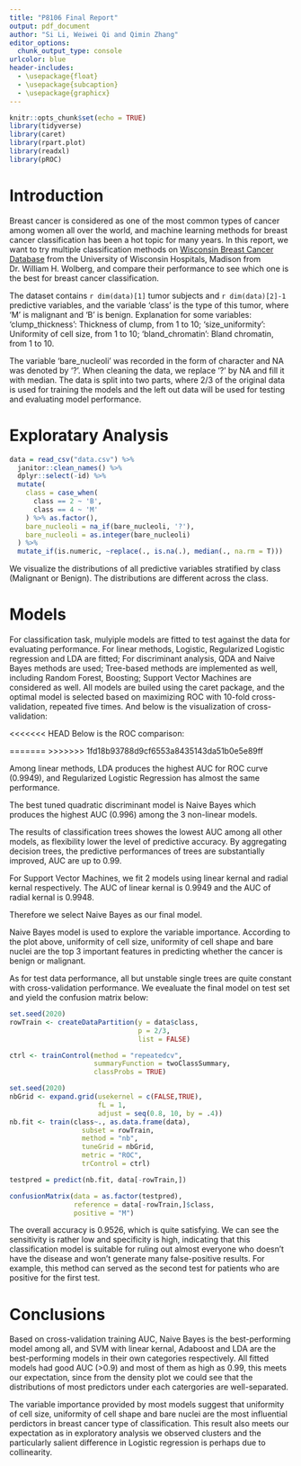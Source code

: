 ```yaml
---
title: "P8106 Final Report"
output: pdf_document
author: "Si Li, Weiwei Qi and Qimin Zhang"
editor_options: 
  chunk_output_type: console
urlcolor: blue
header-includes:
  - \usepackage{float}
  - \usepackage{subcaption}
  - \usepackage{graphicx} 
---
```


```r
knitr::opts_chunk$set(echo = TRUE)
library(tidyverse)
library(caret)
library(rpart.plot)
library(readxl)
library(pROC)
```

# Introduction

Breast cancer is considered as one of the most common types of cancer among women all over the world, and machine learning methods for breast cancer classification has been a hot topic for many years. In this report, we want to try multiple classification methods on [Wisconsin Breast Cancer Database](https://www.kaggle.com/roustekbio/breast-cancer-csv?select=breastCancer.csv) from the University of Wisconsin Hospitals, Madison from Dr. William H. Wolberg, and compare their performance to see which one is the best for breast cancer classification.

The dataset contains `r dim(data)[1]` tumor subjects and `r dim(data)[2]-1` predictive variables, and the variable 'class' is the type of this tumor, where 'M' is malignant and 'B' is benign. Explanation for some variables:
'clump_thickness': Thickness of clump, from 1 to 10;
'size_uniformity': Uniformity of cell size, from 1 to 10;
'bland_chromatin': Bland chromatin, from 1 to 10.

The variable 'bare_nucleoli' was recorded in the form of character and NA was denoted by '?'. When cleaning the data, we replace '?' by NA and fill it with median. The data is split into two parts, where 2/3 of the original data is used for training the models and the left out data will be used for testing and evaluating model performance. 


# Exploratary Analysis

```r
data = read_csv("data.csv") %>% 
  janitor::clean_names() %>% 
  dplyr::select(-id) %>%
  mutate(
    class = case_when(
      class == 2 ~ 'B',
      class == 4 ~ 'M'
    ) %>% as.factor(),
    bare_nucleoli = na_if(bare_nucleoli, '?'),
    bare_nucleoli = as.integer(bare_nucleoli)
  ) %>%
  mutate_if(is.numeric, ~replace(., is.na(.), median(., na.rm = T)))
```


\begin{figure}[H]
\centering
\includegraphics[height=9cm]{./eda.png}
\caption{Distribution of Predictors} 
\end{figure}

We visualize the distributions of all predictive variables stratified by class (Malignant or Benign). The distributions are different across the class.


# Models


For classification task, mulyiple models are fitted to test against the data for evaluating performance. For linear methods, Logistic, Regularized Logistic regression and LDA are fitted; For discriminant analysis, QDA and Naive Bayes methods are used; Tree-based methods are implemented as well, including Random Forest, Boosting; Support Vector Machines are considered as well. All models are builed using the caret package, and the optimal model is selected based on maximizing ROC with 10-fold cross-validation, repeated five times. And below is the visualization of cross-validation:

\begin{figure}[H]
\centering
\begin{subfigure}[b]{1\textwidth}
   \centering
   \includegraphics[width=1\linewidth, height=9cm]{cross_validation1.png}
   \caption{}
   \label{fig:Ng1} 
\end{subfigure}
\begin{subfigure}[b]{1\textwidth}
   \centering
   \includegraphics[width=1\linewidth, height=9cm]{cross_validation2.png}
   \caption{}
   \label{fig:Ng2}
\end{subfigure}
\caption{Cross-validation} 
\end{figure}

<<<<<<< HEAD
Below is the ROC comparison:

=======
>>>>>>> 1fd18b93788d9cf6553a8435143da51b0e5e89ff
\begin{figure}[H]
\centering
\includegraphics[]{./roc_comparison.png}
\caption{ROC Comparison} 
\end{figure}

Among linear methods, LDA produces the highest AUC for ROC curve (0.9949), and Regularized Logistic Regression has almost the same performance. 

The best tuned quadratic discriminant model is Naive Bayes which produces the highest AUC (0.996) among the 3 non-linear models.

The results of classification trees showes the lowest AUC among all other models, as flexibility lower the level of predictive accuracy. By aggregating decision trees, the predictive performances of trees are substantially improved, AUC are up to 0.99. 

For Support Vector Machines, we fit 2 models using linear kernal and radial kernal respectively. The AUC of linear kernal is 0.9949 and the AUC of radial kernal is 0.9948.

Therefore we select Naive Bayes as our final model.

\begin{figure}[H]
\centering
\includegraphics[]{./NaiveBayesVarImp.png}
\caption{Variable Importance from Naive Bayes Model} 
\end{figure}

Naive Bayes model is used to explore the variable importance. According to the plot above, uniformity of cell size, uniformity of cell shape and bare nuclei are the top 3 important features in predicting whether the cancer is benign or malignant.

As for test data performance, all but unstable single trees are quite constant with cross-validation performance. We evealuate the final model on test set and yield the confusion matrix below:

```r
set.seed(2020)
rowTrain <- createDataPartition(y = data$class,
                                p = 2/3,
                                list = FALSE)

ctrl <- trainControl(method = "repeatedcv",
                     summaryFunction = twoClassSummary,
                     classProbs = TRUE)

set.seed(2020)
nbGrid <- expand.grid(usekernel = c(FALSE,TRUE),
                      fL = 1, 
                      adjust = seq(0.8, 10, by = .4))
nb.fit <- train(class~., as.data.frame(data), 
                  subset = rowTrain,
                  method = "nb",
                  tuneGrid = nbGrid,
                  metric = "ROC",
                  trControl = ctrl)

testpred = predict(nb.fit, data[-rowTrain,])

confusionMatrix(data = as.factor(testpred), 
                reference = data[-rowTrain,]$class,
                positive = "M")
```

The overall accuracy is 0.9526, which is quite satisfying. We can see the sensitivity is rather low and specificity is high, indicating that this classification model is suitable for ruling out almost everyone who doesn't have the disease and won't generate many false-positive results. For example, this method can served as the second test for patients who are positive for the first test.



# Conclusions

Based on cross-validation training AUC, Naive Bayes is the best-performing model among all, and SVM with linear kernal, Adaboost and LDA are the best-performing models in their own categories respectively. All fitted models had good AUC (>0.9) and most of them as high as 0.99, this meets our expectation, since from the density plot we could see that the distributions of most predictors under each catergories are well-separated. 

The variable importance provided by most models suggest that uniformity of cell size, uniformity of cell shape and bare nuclei are the most influential perdictors in breast cancer type of classification. This result also meets our expectation as in exploratory analysis we observed clusters and the particularly salient difference in Logistic regression is perhaps due to collinearity.




